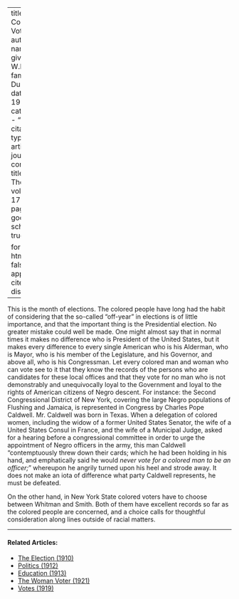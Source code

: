 
---
title: 'The Colored Voter'
author:
  - name:
      given: W.E.B.
      family: Du Bois
date: May 1919
categories: 
  - ""
citation: 
  type: article-journal
  container-title: The Crisis
  volume: 17
  issue: 1
  page: 8-9
google-scholar: true

format:
  html:
    toc: false
    appendix-cite-as: display
---


This is the month of elections. The colored people have long had the habit of considering that the so-called "off-year" in elections is of little importance, and that the important thing is the Presidential election. No greater mistake could well be made. One might almost say that in normal times it makes no difference who is President of the United States, but it makes every difference to every single American who is his Alderman, who is Mayor, who is his member of the Legislature, and his Governor, and above all, who is his Congressman. Let every colored man and woman who can vote see to it that they know the records of the persons who are candidates for these local offices and that they vote for no man who is not demonstrably and unequivocally loyal to the Government and loyal to the rights of American citizens of Negro descent. For instance: the Second Congressional District of New York, covering the large Negro populations of Flushing and Jamaica, is represented in Congress by Charles Pope Caldwell. Mr. Caldwell was born in Texas. When a delegation of colored women, including the widow of a former United States Senator, the wife of a United States Consul in France, and the wife of a Municipal Judge, asked for a hearing before a congressional committee in order to urge the appointment of Negro officers in the army, this man Caldwell "contemptuously threw down their cards; which he had been holding in his hand, and emphatically said he would *never vote for a colored man to be an officer;*" whereupon he angrily turned upon his heel and strode away. It does not make an iota of difference what party Caldwell represents, he must be defeated.

On the other hand, in New York State colored voters have to choose between Whitman and Smith. Both of them have excellent records so far as the colored people are concerned, and a choice calls for thoughtful consideration along lines outside of racial matters.

<!-- Similar articles start here -->
<div  class="clear-wrap"></div>
<hr>
#### Related Articles:

* [The Election (1910)](/Volumes/01/02/election.html)
* [Politics (1912)](/Volumes/04/04/politics.html)
* [Education (1913)](/Volumes/06/02/democrats.html)
* [The Woman Voter (1921)](/Volumes/21/05/woman_voter.html)
* [Votes (1919)](/Volumes/19/02/votes.html)

<!-- Similar articles end here -->